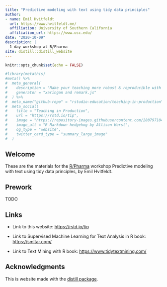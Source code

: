 ```yaml
---
title: "Predictive modeling with text using tidy data principles"
author:
- name: Emil Hvitfeldt
  url: https://www.hvitfeldt.me/
  affiliation: University of Southern California
  affiliation_url: https://www.usc.edu/
date: "2020-10-09"
description: |
  1 day workshop at R/Pharma
site: distill::distill_website
---
```


```r
knitr::opts_chunk$set(echo = FALSE)
```

```r
#library(metathis)
#meta() %>%
#  meta_general(
#    description = "Make your teaching more robust & reproducible with R Markdown",
#    generator = "xaringan and remark.js"
#  ) %>% 
#  meta_name("github-repo" = "rstudio-education/teaching-in-production") %>% 
#  meta_social(
#    title = "Teaching in Production",
#    url = "https://rstd.io/tip",
#    image = "https://repository-images.githubusercontent.com/288797104/d13f1700-e2cc-11ea-9ed7-0bf3a41af1e4",
#    image_alt = "R Markdown hedgehog by Allison Horst",
#    og_type = "website",
#    twitter_card_type = "summary_large_image"
#  )
```

## Welcome  

These are the materials for the [R/Pharma](https://rinpharma.com/) workshop Predictive modeling with text using tidy data principles, by Emil Hvitfeldt.

## Prework

TODO


## Links

+ Link to this website: <https://rstd.io/tip>

+ Link to Supervised Machine Learning for Text Analysis in R book: <https://smltar.com/>

+ Link to Text Mining with R book: <https://www.tidytextmining.com/>


## Acknowledgments {.appendix}

This is website made with the [distill package](https://rstudio.github.io/distill/).
